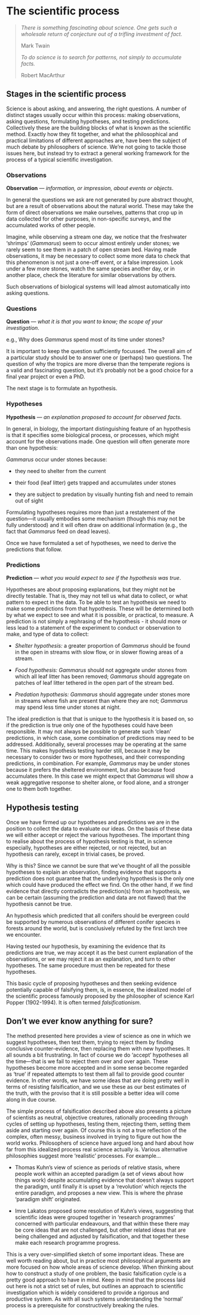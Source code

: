 # The scientific process

> *There is something fascinating about science. One gets such a
> wholesale return of conjecture out of a trifling investment of fact.*
>
> Mark Twain
>
> *To do science is to search for patterns, not simply to accumulate
> facts.*
>
> Robert MacArthur

## Stages in the scientific process {#stages-scientific-process}

Science is about asking, and answering, the right questions. A number of distinct stages usually occur within this process: making observations, asking questions, formulating hypotheses, and testing predictions. Collectively these are the building blocks of what is known as the scientific method. Exactly how they fit together, and what the philosophical and practical limitations of different approaches are, have been the subject of much debate by philosophers of science. We're not going to tackle those issues here, but instead try to extract a general working framework for the process of a typical scientific investigation.

### Observations {#stages-observations}

**Observation** — *information, or impression, about events or objects*.

In general the questions we ask are not generated by pure abstract thought, but are a result of observations about the natural world. These may take the form of direct observations we make ourselves, patterns that crop up in data collected for other purposes, in non-specific surveys, and the accumulated works of other people.

Imagine, while observing a stream one day, we notice that the freshwater ‘shrimps’ (*Gammarus*) seem to occur almost entirely under stones; we rarely seem to see them in a patch of open stream bed. Having made observations, it may be necessary to collect some more data to check that this phenomenon is not just a one-off event, or a false impression. Look under a few more stones, watch the same species another day, or in another place, check the literature for similar observations by others.

Such observations of biological systems will lead almost automatically into asking questions.

### Questions {#stages-questions}

**Question** — *what it is that you want to know; the scope of your investigation*.

e.g., Why does *Gammarus* spend most of its time under stones?

It is important to keep the question sufficiently focussed. The overall aim of a particular study should be to answer one or (perhaps) two questions. The question of why the tropics are more diverse than the temperate regions is a valid and fascinating question, but it's probably not be a good choice for a final year project or even a PhD.

The next stage is to formulate an hypothesis.

### Hypotheses {#stages-hypotheses}

**Hypothesis** — *an explanation proposed to account for observed facts.*

In general, in biology, the important distinguishing feature of an hypothesis is that it specifies some biological process, or processes, which might account for the observations made. One question will often
generate more than one hypothesis:

*Gammarus* occur under stones because:

-   they need to shelter from the current

-   their food (leaf litter) gets trapped and accumulates under stones

-   they are subject to predation by visually hunting fish and need to remain out of sight

Formulating hypotheses requires more than just a restatement of the question---it usually embodies some mechanism (though this may not be fully understood) and it will often draw on additional information (e.g., the fact that *Gammarus* feed on dead leaves).

Once we have formulated a set of hypotheses, we need to derive the predictions that follow.

### Predictions {#stages-predictions}

**Prediction** — *what you would expect to see if the hypothesis was true*.

Hypotheses are about proposing explanations, but they might not be directly testable. That is, they may not tell us what data to collect, or what pattern to expect in the data. To be able to test an hypothesis we need to make some predictions from that hypothesis. These will be determined both by what we expect to see and what it is possible, or practical, to measure. A prediction is not simply a rephrasing of the hypothesis - it should more or less lead to a statement of the experiment to conduct or observation to make, and type of data to collect:

-   *Shelter hypothesis:* a greater proportion of *Gammarus* should be found in the open in streams with slow flow, or in slower flowing areas of a stream.

-   *Food hypothesis:* *Gammarus* should not aggregate under stones from which all leaf litter has been removed; *Gammarus* should aggregate on patches of leaf litter tethered in the open part of the stream bed.

-   *Predation hypothesis:* *Gammarus* should aggregate under stones more in streams where fish are present than where they are not; *Gammarus* may spend less time under stones at night.

The ideal prediction is that that is unique to the hypothesis it is based on, so if the prediction is true only one of the hypotheses could have been responsible. It may not always be possible to generate such 'clean' predictions, in which case, some combination of predictions may need to be addressed. Additionally, several processes may be operating at the same time. This makes hypothesis testing harder still, because it may be necessary to consider two or more hypotheses, and their corresponding predictions, in combination. For example, *Gammarus* may be under stones because it prefers the sheltered environment, but also because food accumulates there. In this case we might expect that *Gammarus* will show a weak aggregative response to shelter alone, or food alone, and a stronger one to them both together.

## Hypothesis testing

Once we have firmed up our hypotheses and predictions we are in the position to collect the data to evaluate our ideas. On the basis of these data we will either accept or reject the various hypotheses. The important thing to realise about the process of hypothesis testing is that, in science especially, hypotheses are either rejected, or not rejected, but an hypothesis can rarely, except in trivial cases, be proved. 

Why is this? Since we cannot be sure that we've thought of all the possible hypotheses to explain an observation, finding evidence that supports a prediction does not guarantee that the underlying hypothesis is the only one which could have produced the effect we find. On the other hand, if we find evidence that directly contradicts the prediction(s) from an hypothesis, we can be certain (assuming the prediction and data are not flawed) that the hypothesis cannot be true.

An hypothesis which predicted that all conifers should be evergreen could be supported by numerous observations of different conifer species in forests around the world, but is conclusively refuted by the first larch tree we encounter.

Having tested our hypothesis, by examining the evidence that its predictions are true, we may accept it as the best current explanation of the observations, or we may reject it as an explanation, and turn to other hypotheses. The same procedure must then be repeated for these hypotheses.

This basic cycle of proposing hypotheses and then seeking evidence potentially capable of falsifying them, is, in essence, the idealized model of the scientific process famously proposed by the philosopher of science Karl Popper (1902-1994). It is often termed *falsificationism*.

## Don’t we ever know anything for sure? {#are-we-sure}

The method presented here provides a view of science as one in which we suggest hypotheses, then test them, trying to reject them by finding conclusive counter-evidence, then replacing them with new hypotheses. It all sounds a bit frustrating. In fact of course we do ‘accept’ hypotheses all the time---that is we fail to reject them over and over again. These hypotheses become more accepted and in some sense become regarded as ‘true’ if repeated attempts to test them all fail to provide good counter evidence. In other words, we have some ideas that are doing pretty well in terms of resisting falsification, and we use these as our best estimates of the truth, with the proviso that it is still possible a better idea will come along in due course.

The simple process of falsification described above also presents a picture of scientists as neutral, objective creatures, rationally proceeding through cycles of setting up hypotheses, testing them, rejecting them, setting them aside and starting over again. Of course this is not a true reflection of the complex, often messy, business involved in trying to figure out how the world works. Philosophers of science have argued long and hard about how far from this idealized process real science actually is. Various alternative philosophies suggest more ‘realistic’ processes. For example...

-   Thomas Kuhn’s view of science as periods of relative stasis, where people work within an accepted paradigm (a set of views about how things work) despite accumulating evidence that doesn’t always support the paradigm, until finally it is upset by a ‘revolution’ which rejects the entire paradigm, and proposes a new view. This is where the phrase 'paradigm shift' originated.

-   Imre Lakatos proposed some resolution of Kuhn's views, suggesting that scientific ideas were grouped together in ‘research programmes’ concerned with particular endeavours, and that within these there may be core ideas that are not challenged, but other related ideas that are being challenged and adjusted by falsification, and that together these make each research programme progress.

This is a very over-simplified sketch of some important ideas. These are well worth reading about, but in practice most philosophical arguments are more focused on how whole areas of science develop. When thinking about how to construct a study of one problem, the basic falsification cycle is a pretty good approach to have in mind. Keep in mind that the process laid out here is not a strict set of rules, but outlines an approach to scientific investigation which is widely considered to provide a rigorous and productive system. As with all such systems understanding the ‘normal’ process is a prerequisite for constructively breaking the rules.

